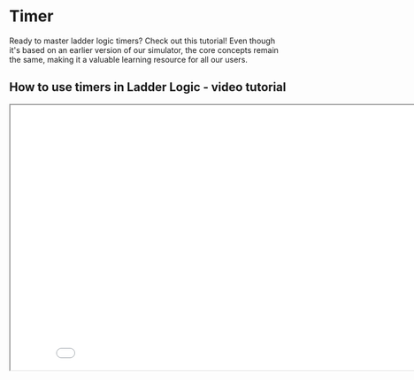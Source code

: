 # Timer

Ready to master ladder logic timers? Check out this tutorial! Even though it's based on an earlier version of our simulator, the core concepts remain the same, making it a valuable learning resource for all our users.

## How to use timers in Ladder Logic - video tutorial

<div className="aspect-[16/9] relative">
  <iframe
    className="absolute inset-0 w-full h-full"
    width="853"
    height="480"
    src={`https://www.youtube.com/embed/b4Kz_k7ZkLw`}
    allow="accelerometer; clipboard-write; encrypted-media; gyroscope; picture-in-picture"
    allowFullScreen
    title="Embedded youtube"
  />
</div>

Learn how to handle timers - a vital tool in ladder logic programming. Understand their intricacies and how to incorporate them effectively into your diagrams. We're busy cooking up fresh tutorials to cover the latest updates to our simulator, so watch this space for more!
